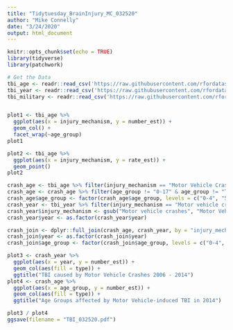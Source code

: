 ```yaml
---
title: "Tidytuesday_BrainInjury_MC_032520"
author: "Mike Connelly"
date: "3/24/2020"
output: html_document
---
```


```r
knitr::opts_chunk$set(echo = TRUE)
library(tidyverse)
library(patchwork)
```

```r
# Get the Data
tbi_age <- readr::read_csv('https://raw.githubusercontent.com/rfordatascience/tidytuesday/master/data/2020/2020-03-24/tbi_age.csv')
tbi_year <- readr::read_csv('https://raw.githubusercontent.com/rfordatascience/tidytuesday/master/data/2020/2020-03-24/tbi_year.csv')
tbi_military <- readr::read_csv('https://raw.githubusercontent.com/rfordatascience/tidytuesday/master/data/2020/2020-03-24/tbi_military.csv')
```

```r

```

```r
plot1 <- tbi_age %>%
  ggplot(aes(x = injury_mechanism, y = number_est)) + 
  geom_col() + 
  facet_wrap(~age_group)
plot1
```
```r
plot2 <- tbi_age %>%
  ggplot(aes(x = injury_mechanism, y = rate_est)) +
  geom_point()
plot2
```

```r
crash_age <- tbi_age %>% filter(injury_mechanism == "Motor Vehicle Crashes")
crash_age <- crash_age %>% filter(age_group != "0-17" & age_group != "Total")
crash_age$age_group <- factor(crash_age$age_group, levels = c("0-4", "5-14", "15-24", "25-34", "35-44", "45-54", "55-64", "65-74", "75+", "Total"), ordered = T)
crash_year <- tbi_year %>% filter(injury_mechanism == "Motor vehicle crashes")
crash_year$injury_mechanism <- gsub("Motor vehicle crashes", "Motor Vehicle Crashes", crash_year$injury_mechanism)
crash_year$year <- as.factor(crash_year$year)
```
```r
crash_join <- dplyr::full_join(crash_age, crash_year, by = "injury_mechanism")
crash_join$year <- as.factor(crash_join$year)
crash_join$age_group <- factor(crash_join$age_group, levels = c("0-4", "5-14", "15-24", "25-34", "35-44", "45-54", "55-64", "65-74", "75+", "Total", "0-17"), ordered = T)
```

```r
plot3 <- crash_year %>% 
  ggplot(aes(x = year, y = number_est)) +
  geom_col(aes(fill = type)) +
  ggtitle("TBI caused by Motor Vehicle Crashes 2006 - 2014")
plot4 <- crash_age %>% 
  ggplot(aes(x = age_group, y = number_est)) +
  geom_col(aes(fill = type)) +
  ggtitle("Age Groups affected by Motor Vehicle-induced TBI in 2014")

plot3 / plot4
ggsave(filename = "TBI_032520.pdf")
```

